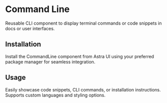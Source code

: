 
# Command Line

Reusable CLI component to display terminal commands or code snippets in docs or user interfaces.

<div className="my-8 flex flex-col gap-4">
  <ComponentWrapper>
    <CommandLine command="npm install my-package" />
  </ComponentWrapper>
</div>

## Installation

Install the CommandLine component from Astra UI using your preferred package manager for seamless integration.

<div className="my-8 flex flex-col gap-4">
  <CommandLine command="npx astui@latest add command-line" />
  <CommandLine command="pnpm dlx astui@latest add command-line" />
</div>

## Usage

Easily showcase code snippets, CLI commands, or installation instructions. Supports custom languages and styling options.

<div className="my-8 flex flex-col gap-4">
  <CommandLine language="tsx" command='import CommandLine from "@/components/astra/CommandLine"'/>
    <CommandLine language="tsx" command='<CommandLine language="bash" command="pnpm dev" className="bg-blue-500"/>' />
</div>